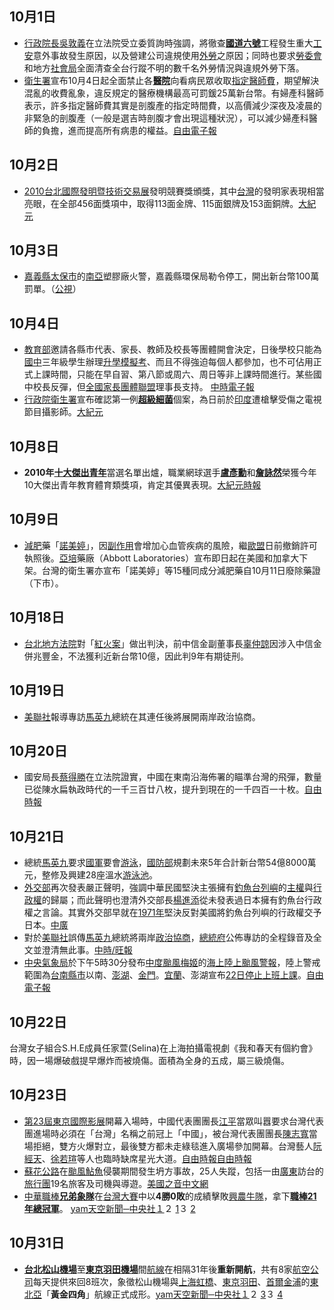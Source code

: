 {{vfd|[[Wikipedia:頁面存廢討論/記錄/2022/06/17#2022年6月臺灣|比較標準]]提刪|date=2022/06/18}}
<noinclude>{{monthInTaiwan|2010|10}}</noinclude>

== 10月1日 ==
*[[行政院長|行政院長]][[吳敦義|吳敦義]]在立法院受立委質詢時強調，將徹查'''[[水沙連高速公路|國道六號]]'''工程發生重大[[工安|工安]]意外事故發生原因，以及營建公司違規使用[[外勞|外勞]]之原因；同時也要求[[勞委會|勞委會]]和地方[[社會局|社會局]]全面清查全台行蹤不明的數千名外勞情況與違規外勞下落。 {{cite web| language =| publisher =| title =中國時報| url =http://news.chinatimes.com/politics/0,5244,50204678x112010100200106,00.html| author =| date =| accessdate =| deadurl =yes| archiveurl =https://web.archive.org/web/20101016095233/http://news.chinatimes.com/politics/0%2C5244%2C50204678x112010100200106%2C00.html| archivedate =2010-10-16}}
*[[中華民國衛生福利部|衛生署]]宣布10月4日起全面禁止各'''[[醫院|醫院]]'''向看病民眾收取[[指定醫師費|指定醫師費]]，期望解決混亂的收費亂象，違反規定的醫療機構最高可罰鍰25萬新台幣。有婦產科醫師表示，許多指定醫師費其實是剖腹產的指定時間費，以高價減少深夜及凌晨的非緊急的剖腹產（一般是選吉時剖腹才會出現這種狀況），可以減少婦產科醫師的負擔，進而提高所有病患的權益。[https://web.archive.org/web/20101004003144/http://www.libertytimes.com.tw/2010/new/oct/2/today-t2.htm 自由電子報]

== 10月2日 ==
*[[2010台北國際發明暨技術交易展|2010台北國際發明暨技術交易展]]發明競賽獎頒獎，其中[[台灣|台灣]]的發明家表現相當亮眼，在全部456面獎項中，取得113面金牌、115面銀牌及153面銅牌。[http://www.epochtimes.com/b5/10/10/2/n3042759.htm 大紀元]{{Wayback|url=http://www.epochtimes.com/b5/10/10/2/n3042759.htm |date=20180930170513 }}

== 10月3日 ==
*[[嘉義縣|嘉義縣]][[太保市|太保市]]的[[台塑關係企業|南亞]]塑膠廠火警，嘉義縣環保局勒令停工，開出新台幣100萬罰單。（[http://www.youtube.com/watch?v=xT33vm3pLNI 公視]{{Wayback|url=http://www.youtube.com/watch?v=xT33vm3pLNI |date=20190214050051 }}）

== 10月4日 ==
*[[中華民國教育部|教育部]]邀請各縣市代表、家長、教師及校長等團體開會決定，日後學校只能為[[國中|國中]]三年級學生辦理[[升學模擬考|升學模擬考]]、而且不得強迫每個人都參加，也不可佔用正式上課時間，只能在早自習、第八節或周六、周日等非上課時間進行。某些國中校長反彈，但[[全國家長團體聯盟|全國家長團體聯盟]]理事長支持。 [http://life.chinatimes.com/2009Cti/Channel/Life/life-article/0,5047,11051801+112010100500053,00.html 中時電子報]{{dead link|date=2018年5月 |bot=InternetArchiveBot |fix-attempted=yes }}
*[[行政院衛生署|行政院衛生署]]宣布確認第一例'''[[新德里金属β-内酰胺酶|超級細菌]]'''個案，為日前於[[印度|印度]]遭槍擊受傷之電視節目攝影師。[http://www.epochtimes.com/b5/10/10/4/n3044363p.htm 大紀元]{{Wayback|url=http://www.epochtimes.com/b5/10/10/4/n3044363p.htm |date=20160304120659 }}

== 10月8日 ==
*'''2010年[[中華民國十大傑出青年|十大傑出青年]]'''當選名單出爐，職業網球選手'''[[盧彥勳|盧彥勳]]'''和'''[[詹詠然|詹詠然]]'''榮獲今年10大傑出青年教育體育類獎項，肯定其優異表現。[https://web.archive.org/web/20190822034348/http://www.epochtimes.com.tw/10/10/9/149582.htm 大紀元時報]

== 10月9日 ==
*[[減肥|減肥]]藥「[[諾美婷|諾美婷]]」，因[[副作用|副作用]]會增加心血管疾病的風險，繼[[歐盟|歐盟]]日前撤銷許可執照後。[[美國雅培|亞培]]藥廠（Abbott Laboratories）宣布即日起在美國和加拿大下架。台灣的衛生署亦宣布「諾美婷」等15種同成分減肥藥自10月11日廢除藥證（下市）。{{台灣新聞|"諾美婷"|2010|10}}

== 10月18日 ==
*[[台北地方法院|台北地方法院]]對「[[紅火案|紅火案]]」做出判決，前中信金副董事長[[辜仲諒|辜仲諒]]因涉入中信金併兆豐金，不法獲利近新台幣10億，因此判9年有期徒刑。{{台灣新聞|"辜仲諒" "紅火案"|2010|10}}

== 10月19日 ==
*[[美聯社|美聯社]]報導專訪[[馬英九|馬英九]]總統在其連任後將展開兩岸政治協商。{{台灣新聞|"美聯社" "政治協商"|2010|10}}

== 10月20日 ==
*國安局長[[蔡得勝|蔡得勝]]在立法院證實，中國在東南沿海佈署的瞄準台灣的飛彈，數量已從陳水扁執政時代的一千三百廿八枚，提升到現在的一千四百一十枚。[https://web.archive.org/web/20101022225243/http://www.libertytimes.com.tw/2010/new/oct/21/today-t1.htm 自由時報]

== 10月21日 ==
*總統[[馬英九|馬英九]]要求[[中華民國國軍|國軍]]要會[[游泳|游泳]]，[[中華民國國防部|國防部]]規劃未來5年合計新台幣54億8000萬元，整修及興建28座溫水[[游泳池|游泳池]]。{{台灣新聞|"54億" "游泳池"|2010|10}}
*[[中華民國外交部|外交部]]再次發表嚴正聲明，強調中華民國堅決主張擁有[[釣魚台列嶼|釣魚台列嶼]]的[[主權|主權]]與[[行政權|行政權]]的歸屬；而此聲明也澄清外交部長[[楊進添|楊進添]]從未發表過日本擁有釣魚台行政權之言論。其實外交部早就在[[1971年|1971年]]堅決反對美國將釣魚台列嶼的行政權交予日本。[https://archive.is/20121222085912/http://news.rti.org.tw/index_newsContent.aspx?id=1&id2=1&nid=264296 中廣]
*對於[[美聯社|美聯社]]誤傳[[馬英九|馬英九]]總統將兩岸[[政治協商|政治協商]]，[[總統府|總統府]]公佈專訪的全程錄音及全文並澄清無此事。[https://web.archive.org/web/20101025111835/http://news.chinatimes.com/politics/0%2C5244%2C50204853x112010102200175%2C00.html 中時/旺報]
*[[中央氣象局|中央氣象局]]於下午5時30分發布[[颱風鮎魚_(2010年)|中度颱風梅姬]]的[[海上颱風警報|海上]][[陸上颱風警報|陸上颱風警報]]，陸上警戒範圍為[[台南縣|台南縣]][[台南市|市]]以南、[[澎湖縣|澎湖]]、[[金門縣|金門]]。[[宜蘭縣|宜蘭]]、澎湖宣布[[10月22日|22日]][[天然災害停止辦公及上課作業辦法|停止上班上課]]。[http://iservice.libertytimes.com.tw/liveNews/news.php?no=423579&type=%E5%8D%B3%E6%99%82%E6%96%B0%E8%81%9E 自由電子報]{{dead link|date=十一月 2017 |bot=InternetArchiveBot }}

== 10月22日 ==
台灣女子組合S.H.E成員任家萱(Selina)在上海拍攝電視劇《我和春天有個約會》時，因一場爆破戲提早爆炸而被燒傷。面積為全身的五成，屬三級燒傷。

== 10月23日 ==
*[[東京國際電影節|第23屆東京國際影展]]開幕入場時，中國代表團團長[[江平_(学者)|江平]]當眾叫囂要求台灣代表團進場時必須在「台灣」名稱之前冠上「中國」，被台灣代表團團長[[陳志寬|陳志寬]]當場拒絕，雙方火爆對立，最後雙方都未走綠毯進入廣場參加開幕。台灣藝人[[阮經天|阮經天]]、[[徐若瑄|徐若瑄]]等人也臨時缺席星光大道。[https://web.archive.org/web/20101026214719/http://www.libertytimes.com.tw/2010/new/oct/24/today-show4-2.htm 自由時報][https://web.archive.org/web/20101026214748/http://www.libertytimes.com.tw/2010/new/oct/24/today-show4.htm 自由時報]
*[[蘇花公路|蘇花公路]]在[[颱風梅姬_(2010年)|颱風鮎魚]]侵襲期間發生坍方事故，25人失蹤，包括一由[[廣東|廣東]]訪台的[[旅行團|旅行團]]19名旅客及司機與導遊。[http://www.voachinese.com/content/article-20101028-taiwan-defense-ministry-105994119/771634.html 美國之音中文網]
*[[中華職棒|中華職棒]]'''[[兄弟象|兄弟象隊]]'''在[[2010年中華職棒總冠軍賽|台灣大賽]]中以'''4勝0敗'''的成績擊敗[[興農牛|興農牛隊]]，拿下'''[[中華職棒21年球季|職棒21年總冠軍]]'''。 [http://n.yam.com/cna/sports/201010/20101023866511.html yam天空新聞─中央社１]{{Wayback|url=http://n.yam.com/cna/sports/201010/20101023866511.html |date=20190822034348 }}２ [http://n.yam.com/cna/sports/201010/20101023866597.html]{{Wayback|url=http://n.yam.com/cna/sports/201010/20101023866597.html |date=20190822034349 }}３ [http://n.yam.com/cna/sports/201010/20101023866693.html]{{Wayback|url=http://n.yam.com/cna/sports/201010/20101023866693.html |date=20190822034349 }}

== 10月31日 ==
*'''[[台北|台北]][[臺北松山機場|松山機場]]'''至'''[[東京|東京]][[東京國際機場|羽田機場]]'''間[[航線|航線]]在相隔31年後'''重新開航'''，共有8家[[航空公司|航空公司]]每天提供來回8班次，象徵松山機場與[[上海|上海]][[上海虹桥国际机场|虹橋]]、[[東京|東京]][[東京國際機場|羽田]]、[[首爾|首爾]][[金浦国际机场|金浦]]的[[東北亞|東北亞]]「'''黃金四角'''」航線正式成形。[http://n.yam.com/cna/life/201010/20101030134179.html yam天空新聞─中央社１]{{Wayback|url=http://n.yam.com/cna/life/201010/20101030134179.html |date=20190822034349 }}２ [http://n.yam.com/cna/international/201010/20101031158473.html]{{Wayback|url=http://n.yam.com/cna/international/201010/20101031158473.html |date=20101101225017 }}３ [http://n.yam.com/cna/life/201010/20101031158429.html]{{Wayback|url=http://n.yam.com/cna/life/201010/20101031158429.html |date=20190822034350 }}

<noinclude>
{{Portal:台灣新聞動態/Footer}}
</noinclude>